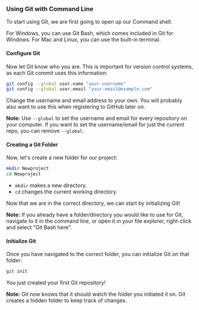 ### Using Git with Command Line

To start using Git, we are first going to open up our Command shell.

For Windows, you can use Git Bash, which comes included in Git for Windows. For Mac and Linux, you can use the built-in terminal.

#### Configure Git

Now let Git know who you are. This is important for version control systems, as each Git commit uses this information:

```sh
git config --global user.name "your-username"
git config --global user.email "your-email@example.com"
```

Change the username and email address to your own. You will probably also want to use this when registering to GitHub later on.

**Note:** Use `--global` to set the username and email for every repository on your computer. If you want to set the username/email for just the current repo, you can remove `--global`.

#### Creating a Git Folder

Now, let's create a new folder for our project:

```sh
mkdir Newproject
cd Newproject
```

- `mkdir` makes a new directory.
- `cd` changes the current working directory.

Now that we are in the correct directory, we can start by initializing Git!

**Note:** If you already have a folder/directory you would like to use for Git, navigate to it in the command line, or open it in your file explorer, right-click and select "Git Bash here".

#### Initialize Git

Once you have navigated to the correct folder, you can initialize Git on that folder:

```sh
git init
```

You just created your first Git repository!

**Note:** Git now knows that it should watch the folder you initiated it on. Git creates a hidden folder to keep track of changes.

